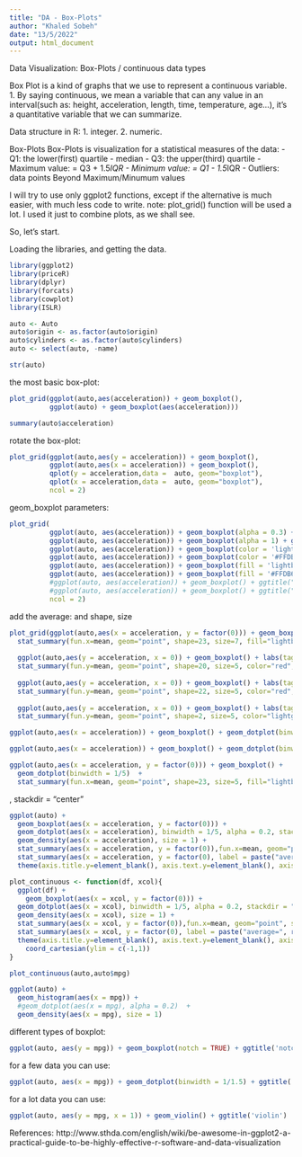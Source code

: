 ```yaml
---
title: "DA - Box-Plots"
author: "Khaled Sobeh"
date: "13/5/2022"
output: html_document
---
```


Data Visualization: Box-Plots / continuous data types 


Box Plot is a kind of graphs that we use to represent a continuous variable.
1. By saying continuous, we mean a variable that can any value in an interval(such as: height, acceleration, length, time, temperature, age...), it's a quantitative variable that we can summarize.

Data structure in R: 
1. integer.
2. numeric.

Box-Plots
Box-Plots is visualization for a statistical measures of the data:
- Q1: the lower(first) quartile
- median
- Q3: the upper(third) quartile
- Maximum value: = Q3 + 1.5*IQR
- Minimum value: = Q1 - 1.5*IQR
- Outliers: data points Beyond Maximum/Minumum values

I will try to use only ggplot2 functions, except if the alternative is much easier, with much less code to write. 
note: plot_grid() function will be used a lot. I used it just to combine plots, as we shall see.

So, let's start.

Loading the libraries, and getting the data.
```r
library(ggplot2)
library(priceR)
library(dplyr)
library(forcats)
library(cowplot)
library(ISLR)
```

```r
auto <- Auto
auto$origin <- as.factor(auto$origin)
auto$cylinders <- as.factor(auto$cylinders)
auto <- select(auto, -name)
```
```r
str(auto)
```


the most basic box-plot:
```r
plot_grid(ggplot(auto,aes(acceleration)) + geom_boxplot(),
          ggplot(auto) + geom_boxplot(aes(acceleration)))
```

```r
summary(auto$acceleration)
```


rotate the box-plot:
```r
plot_grid(ggplot(auto,aes(y = acceleration)) + geom_boxplot(),
          ggplot(auto,aes(x = acceleration)) + geom_boxplot(),
          qplot(y = acceleration,data =  auto, geom="boxplot"),
          qplot(x = acceleration,data =  auto, geom="boxplot"),
          ncol = 2)
```

geom_boxplot parameters:
```r
plot_grid(
          ggplot(auto, aes(acceleration)) + geom_boxplot(alpha = 0.3) + ggtitle("alpha = 0.3"),
          ggplot(auto, aes(acceleration)) + geom_boxplot(alpha = 1) + ggtitle("alpha = 1"),
          ggplot(auto, aes(acceleration)) + geom_boxplot(color = 'lightblue') + ggtitle("color = 'lightblue'"),
          ggplot(auto, aes(acceleration)) + geom_boxplot(color = '#FFDB6D') + ggtitle("color = #FFDB6D"),
          ggplot(auto, aes(acceleration)) + geom_boxplot(fill = 'lightblue') + ggtitle("fill = 'lightblue'"),
          ggplot(auto, aes(acceleration)) + geom_boxplot(fill = '#FFDB6D') + ggtitle("fill = #FFDB6D"),
          #ggplot(auto, aes(acceleration)) + geom_boxplot() + ggtitle(""),
          #ggplot(auto, aes(acceleration)) + geom_boxplot() + ggtitle(""),
          ncol = 2)
```

add the average:
and shape, size
```r
plot_grid(ggplot(auto,aes(x = acceleration, y = factor(0))) + geom_boxplot() + labs(tag = 'A') +
  stat_summary(fun.x=mean, geom="point", shape=23, size=7, fill="lightblue"),
  
  ggplot(auto,aes(y = acceleration, x = 0)) + geom_boxplot() + labs(tag = 'B') +
  stat_summary(fun.y=mean, geom="point", shape=20, size=5, color="red", fill="red"),
  
  ggplot(auto,aes(y = acceleration, x = 0)) + geom_boxplot() + labs(tag = 'C') +
  stat_summary(fun.y=mean, geom="point", shape=22, size=5, color="red", fill="black"),
  
  ggplot(auto,aes(y = acceleration, x = 0)) + geom_boxplot() + labs(tag = 'D') +
  stat_summary(fun.y=mean, geom="point", shape=2, size=5, color="lightgreen", fill="red"))
```





```r
ggplot(auto,aes(x = acceleration)) + geom_boxplot() + geom_dotplot(binwidth = 1/10)
```

```r
ggplot(auto,aes(x = acceleration)) + geom_boxplot() + geom_dotplot(binwidth = 1/10) + coord_flip()
```


```r
ggplot(auto,aes(x = acceleration, y = factor(0))) + geom_boxplot() +
  geom_dotplot(binwidth = 1/5)  +
  stat_summary(fun.x=mean, geom="point", shape=23, size=5, fill="lightblue")
```



, stackdir = "center"

```r
ggplot(auto) + 
  geom_boxplot(aes(x = acceleration, y = factor(0))) +
  geom_dotplot(aes(x = acceleration), binwidth = 1/5, alpha = 0.2, stackdir = "down")  + 
  geom_density(aes(x = acceleration), size = 1) + 
  stat_summary(aes(x = acceleration, y = factor(0)),fun.x=mean, geom="point", shape=23, size=3, fill="lightblue") +
  stat_summary(aes(x = acceleration, y = factor(0), label = paste("average=", round(..x.., digits = 1))), fun.x = mean, geom = "text", col = "blue", vjust = 2.5) +
  theme(axis.title.y=element_blank(), axis.text.y=element_blank(), axis.ticks.y=element_blank())
```


```r
plot_continuous <- function(df, xcol){
  ggplot(df) + 
    geom_boxplot(aes(x = xcol, y = factor(0))) +
  geom_dotplot(aes(x = xcol), binwidth = 1/5, alpha = 0.2, stackdir = "down")  + 
  geom_density(aes(x = xcol), size = 1) + 
  stat_summary(aes(x = xcol, y = factor(0)),fun.x=mean, geom="point", shape=23, size=3, fill="lightblue") +
  stat_summary(aes(x = xcol, y = factor(0), label = paste("average=", round(..x.., digits = 1))), fun.x = mean, geom = "text", col = "blue", vjust = 2.5) +
  theme(axis.title.y=element_blank(), axis.text.y=element_blank(), axis.ticks.y=element_blank()) +
    coord_cartesian(ylim = c(-1,1))
}
```
```r
plot_continuous(auto,auto$mpg)
```


```r
ggplot(auto) + 
  geom_histogram(aes(x = mpg)) +
  #geom_dotplot(aes(x = mpg), alpha = 0.2)  + 
  geom_density(aes(x = mpg), size = 1)
```



different types of boxplot:
```r
ggplot(auto, aes(y = mpg)) + geom_boxplot(notch = TRUE) + ggtitle('notch = TRUE')
```


for a few data you can use:
```r
ggplot(auto, aes(x = mpg)) + geom_dotplot(binwidth = 1/1.5) + ggtitle('dotplot') + guides(y = "none")
```

for a lot data you can use:
```r
ggplot(auto, aes(y = mpg, x = 1)) + geom_violin() + ggtitle('violin')
```








References:
http://www.sthda.com/english/wiki/be-awesome-in-ggplot2-a-practical-guide-to-be-highly-effective-r-software-and-data-visualization





